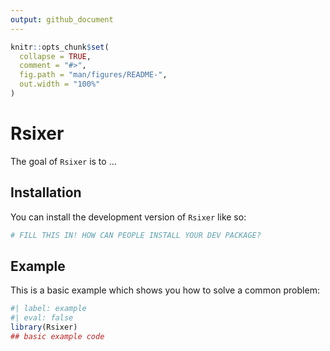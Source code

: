 ```yaml
---
output: github_document
---
```


<!-- README.md is generated from README.Rmd. Please edit that file -->

```r
knitr::opts_chunk$set(
  collapse = TRUE,
  comment = "#>",
  fig.path = "man/figures/README-",
  out.width = "100%"
)
```

# Rsixer

<!-- badges: start -->
<!-- badges: end -->

The goal of `Rsixer` is to ...

## Installation

You can install the development version of `Rsixer` like so:

``` r
# FILL THIS IN! HOW CAN PEOPLE INSTALL YOUR DEV PACKAGE?
```

## Example

This is a basic example which shows you how to solve a common problem:

```r
#| label: example
#| eval: false
library(Rsixer)
## basic example code
```

